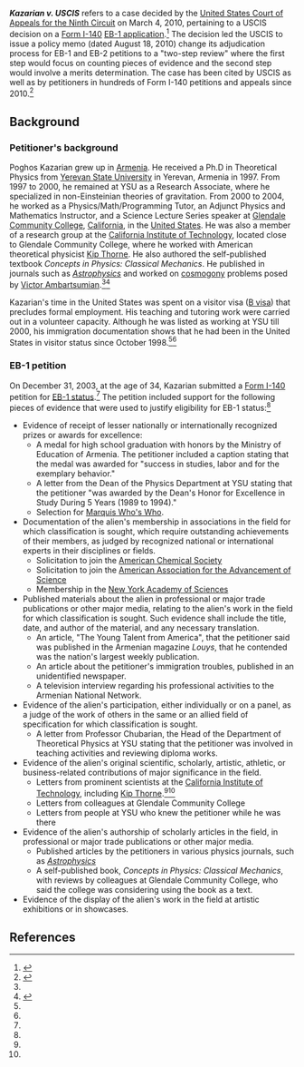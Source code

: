 '''''Kazarian v. USCIS''''' refers to a case decided by the [[United States Court of Appeals for the Ninth Circuit]] on March 4, 2010, pertaining to a USCIS decision on a [[Form I-140]] [[EB-1 visa|EB-1 application]].<ref name=nafsa>{{cite web|url = https://www.nafsa.org/uploadedFiles/kazariandecision.pdf|title = ''Kazarian v. USCIS'' Order and Opinion|publisher = [[United States Court of Appeals for the Ninth Circuit]]|accessdate = December 26, 2016}}</ref> The decision led the USCIS to issue a policy memo (dated August 18, 2010) change its adjudication process for EB-1 and EB-2 petitions to a "two-step review" where the first step would focus on counting pieces of evidence and the second step would involve a merits determination. The case has been cited by USCIS as well as by petitioners in hundreds of Form I-140 petitions and appeals since 2010.<ref>{{Cite web|url = https://search.usa.gov/search?affiliate=uscis-aao&commit=Search&page=1&query=kazarian&utf8=✓|title = AAO Non-Precedent Decision Search for Kazarian|accessdate = December 26, 2016|publisher = [[United States Citizenship and Immigration Services]]}}</ref>

==Background==

=== Petitioner's background ===

Poghos Kazarian grew up in [[Armenia]]. He received a Ph.D in Theoretical Physics from [[Yerevan State University]] in Yerevan, Armenia in 1997. From 1997 to 2000, he remained at YSU as a Research Associate, where he specialized in non-Einsteinian theories of gravitation. From 2000 to 2004, he worked as a Physics/Math/Programming  Tutor,  an  Adjunct  Physics  and  Mathematics Instructor, and a Science Lecture Series speaker at [[Glendale Community College (California)|Glendale Community College]], [[California]], in the [[United States]]. He was also a member of a research group at the [[California Institute of Technology]], located close to Glendale Community College, where he worked with American theoretical physicist [[Kip Thorne]]. He also authored the self-published textbook ''Concepts in Physics: Classical Mechanics''. He published in journals such as ''[[Astrophysics (journal)|Astrophysics]]'' and worked on [[cosmogony]] problems posed by [[Victor Ambartsumian]].<ref name=nafsa/><ref name=aao-decision>{{cite web|url = https://www.uscis.gov/sites/default/files/err/B2%20-%20Aliens%20with%20Extraordinary%20Ability/Decisions_Issued_in_2006/Sep282006_01B2203.pdf|title = WAC 04 064 51500 USCIS Administrative Appeals Office decision on Matter of Kazarian|date = September 28, 2006|accessdate = December 26, 2016|publisher = [[United States Citizenship and Immigration Services]]}}</ref>

Kazarian's time in the United States was spent on a visitor visa ([[B visa]]) that precludes formal employment. His teaching and tutoring work were carried out in a volunteer capacity. Although he was listed as working at YSU till 2000, his immigration documentation shows that he had been in the United States in visitor status since October 1998.<ref name=aao-decision/><ref name=nafsa/>

=== EB-1 petition ===

On December 31, 2003, at the age of 34, Kazarian submitted a [[Form I-140]] petition for [[EB-1 visa|EB-1 status]].<ref name=nafsa/> The petition included support for the following pieces of evidence that were used to justify eligibility for EB-1 status:<ref name=aao-decision/>

* Evidence of receipt of lesser nationally or internationally recognized prizes or awards for excellence: 
** A medal for high school graduation with honors by the Ministry of Education of Armenia. The petitioner included a caption stating that the medal was awarded for "success in studies, labor and for the exemplary behavior."
** A letter from the Dean of the Physics Department at YSU stating that the petitioner "was awarded by the Dean's Honor for Excellence in Study During 5 Years (1989 to 1994)."
** Selection for [[Marquis Who's Who]].
* Documentation of the alien's membership in associations in the field for which classification is sought, which require outstanding achievements of their members, as judged by recognized national or international experts in their disciplines or fields.
** Solicitation to join the [[American Chemical Society]]
** Solicitation to join the [[American Association for the Advancement of Science]]
** Membership in the [[New York Academy of Sciences]]
* Published materials about the alien in professional or major trade publications or other major media, relating to the alien's work in the field for which classification is sought. Such evidence shall include the title, date, and author of the material, and any necessary translation.
** An article, "The Young Talent from America", that the petitioner said was published in the Armenian magazine ''Louys'', that he contended was the nation's largest weekly publication.
** An article about the petitioner's immigration troubles, published in an unidentified newspaper.
** A television interview regarding his professional activities to the Armenian National Network.
* Evidence of the alien's participation, either individually or on a panel, as a judge of the work of others in the same or an allied field of specification for which classification is sought.
** A letter from Professor Chubarian, the Head of the Department of Theoretical Physics at YSU stating that the petitioner was involved in teaching activities and reviewing diploma works.
* Evidence of the alien's original scientific, scholarly, artistic, athletic, or business-related contributions of major significance in the field.
** Letters from prominent scientists at the [[California Institute of Technology]], including [[Kip Thorne]].<ref name=aao-decision/><ref name=nafsa/>
** Letters from colleagues at Glendale Community College
** Letters from people at YSU who knew the petitioner while he was there
* Evidence of the alien's authorship of scholarly articles in the field, in professional or major trade publications or other major media.
** Published articles by the petitioners in various physics journals, such as ''[[Astrophysics (journal)|Astrophysics]]''
** A self-published book, ''Concepts in Physics: Classical Mechanics'', with reviews by colleagues at Glendale Community College, who said the college was considering using the book as a text.
* Evidence of the display of the alien's work in the field at artistic exhibitions or in showcases.


== References ==

{{Reflist}}


